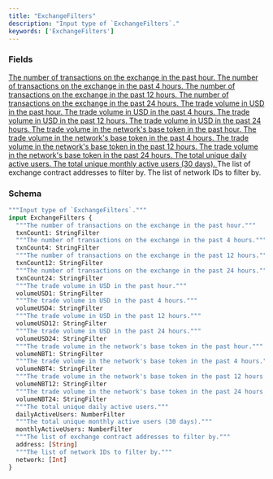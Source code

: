 ```yaml
---
title: "ExchangeFilters"
description: "Input type of `ExchangeFilters`."
keywords: ['ExchangeFilters']
---
```


### Fields

<a href="/api-reference/types/stringfilter">
  <ResponseField name="txnCount1" type="StringFilter">
    The number of transactions on the exchange in the past hour.
  </ResponseField>
</a>

<a href="/api-reference/types/stringfilter">
  <ResponseField name="txnCount4" type="StringFilter">
    The number of transactions on the exchange in the past 4 hours.
  </ResponseField>
</a>

<a href="/api-reference/types/stringfilter">
  <ResponseField name="txnCount12" type="StringFilter">
    The number of transactions on the exchange in the past 12 hours.
  </ResponseField>
</a>

<a href="/api-reference/types/stringfilter">
  <ResponseField name="txnCount24" type="StringFilter">
    The number of transactions on the exchange in the past 24 hours.
  </ResponseField>
</a>

<a href="/api-reference/types/stringfilter">
  <ResponseField name="volumeUSD1" type="StringFilter">
    The trade volume in USD in the past hour.
  </ResponseField>
</a>

<a href="/api-reference/types/stringfilter">
  <ResponseField name="volumeUSD4" type="StringFilter">
    The trade volume in USD in the past 4 hours.
  </ResponseField>
</a>

<a href="/api-reference/types/stringfilter">
  <ResponseField name="volumeUSD12" type="StringFilter">
    The trade volume in USD in the past 12 hours.
  </ResponseField>
</a>

<a href="/api-reference/types/stringfilter">
  <ResponseField name="volumeUSD24" type="StringFilter">
    The trade volume in USD in the past 24 hours.
  </ResponseField>
</a>

<a href="/api-reference/types/stringfilter">
  <ResponseField name="volumeNBT1" type="StringFilter">
    The trade volume in the network's base token in the past hour.
  </ResponseField>
</a>

<a href="/api-reference/types/stringfilter">
  <ResponseField name="volumeNBT4" type="StringFilter">
    The trade volume in the network's base token in the past 4 hours.
  </ResponseField>
</a>

<a href="/api-reference/types/stringfilter">
  <ResponseField name="volumeNBT12" type="StringFilter">
    The trade volume in the network's base token in the past 12 hours.
  </ResponseField>
</a>

<a href="/api-reference/types/stringfilter">
  <ResponseField name="volumeNBT24" type="StringFilter">
    The trade volume in the network's base token in the past 24 hours.
  </ResponseField>
</a>

<a href="/api-reference/types/numberfilter">
  <ResponseField name="dailyActiveUsers" type="NumberFilter">
    The total unique daily active users.
  </ResponseField>
</a>

<a href="/api-reference/types/numberfilter">
  <ResponseField name="monthlyActiveUsers" type="NumberFilter">
    The total unique monthly active users (30 days).
  </ResponseField>
</a>

<ResponseField name="address" type="[String]">
  The list of exchange contract addresses to filter by.
</ResponseField>

<ResponseField name="network" type="[Int]">
  The list of network IDs to filter by.
</ResponseField>

### Schema


```graphql 
"""Input type of `ExchangeFilters`."""
input ExchangeFilters {
  """The number of transactions on the exchange in the past hour."""
  txnCount1: StringFilter
  """The number of transactions on the exchange in the past 4 hours."""
  txnCount4: StringFilter
  """The number of transactions on the exchange in the past 12 hours."""
  txnCount12: StringFilter
  """The number of transactions on the exchange in the past 24 hours."""
  txnCount24: StringFilter
  """The trade volume in USD in the past hour."""
  volumeUSD1: StringFilter
  """The trade volume in USD in the past 4 hours."""
  volumeUSD4: StringFilter
  """The trade volume in USD in the past 12 hours."""
  volumeUSD12: StringFilter
  """The trade volume in USD in the past 24 hours."""
  volumeUSD24: StringFilter
  """The trade volume in the network's base token in the past hour."""
  volumeNBT1: StringFilter
  """The trade volume in the network's base token in the past 4 hours."""
  volumeNBT4: StringFilter
  """The trade volume in the network's base token in the past 12 hours."""
  volumeNBT12: StringFilter
  """The trade volume in the network's base token in the past 24 hours."""
  volumeNBT24: StringFilter
  """The total unique daily active users."""
  dailyActiveUsers: NumberFilter
  """The total unique monthly active users (30 days)."""
  monthlyActiveUsers: NumberFilter
  """The list of exchange contract addresses to filter by."""
  address: [String]
  """The list of network IDs to filter by."""
  network: [Int]
}
```
